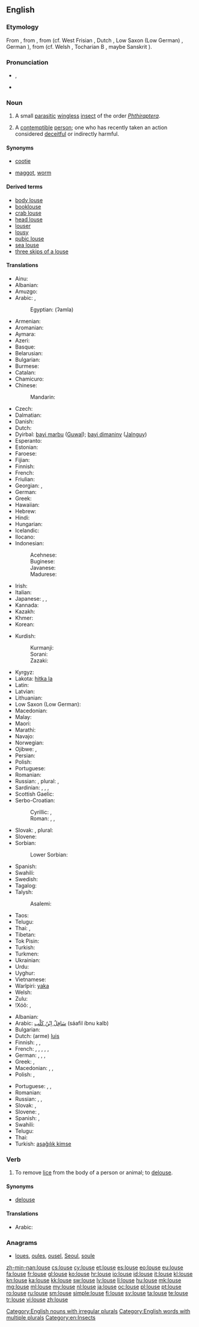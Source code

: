 ==English==

{{wikipedia}}

===Etymology===
From {{etyl|enm}} {{term|lows|lows(e)|lang=enm}}, from {{etyl|ang}} {{term|lus|lūs|lang=ang}}, from {{etyl|gem-pro|en}} {{recons|lūs|lang=gem-pro}} (cf. West Frisian {{term|lûs|lang=fy}}, Dutch {{term|luis|lang=nl}}, Low Saxon (Low German) {{term|Luus|lang=nds}}, German {{term|Laus|lang=de}}), from {{etyl|ine-pro|en}} {{recons|lewH-|lang=ine-pro}} (cf. Welsh {{term|llau|lang=cy||lice}}, Tocharian B {{term|luwo|lang=txb}}, maybe Sanskrit {{term|यूका|tr=yūkā|lang=sa|sc=Deva}}).

===Pronunciation===
* {{a|UK}} {{IPA|/laʊs/}}, {{X-SAMPA|/laUs/}}
* {{rhymes|aʊs}}

===Noun===
{{en-noun|pl=[[lice]] or {{qualifier|nonstandard}} [[louses]]}}

# A small [[parasitic]] [[wingless]] [[insect]] of the order ''[[Phthiraptera]]''.
# {{colloquial|dated|not usually used in plural form}} A [[contemptible]] [[person]]; one who has recently taken an action considered [[deceitful]] or indirectly harmful.

====Synonyms====
* {{sense|insect}} {{qualifier|North America}} [[cootie]]
* {{sense|contemptible person}} [[maggot]], [[worm]]

====Derived terms====
* [[body louse]]
* [[booklouse]]
* [[crab louse]]
* [[head louse]]
* [[louser]]
* [[lousy]]
* [[pubic louse]]
* [[sea louse]]
* [[three skips of a louse]]

====Translations====
{{trans-top|insect}}
* Ainu: {{tø|ain|キ|tr=ki}}
* Albanian: {{t-|sq|morr}}
* Amuzgo: {{tø|amu|kítzkò}}
* Arabic: {{t-|ar|قملة|f|tr=qámla|alt=قَمْلَةٌ|sc=Arab}}, {{qualifier|collective}} {{t-|ar|قمل|m|tr=qaml|alt=قَمْلٌ|sc=Arab}}
*: Egyptian: (ʔamla)
* Armenian: {{t-|hy|ոջիլ|tr=voǰil|sc=Armn}}
* Aromanian: {{t-|rup|piduclju}}
* Aymara: {{t-|ay|lapʼa}}
* Azeri: {{t-|az|bit}}
* Basque: {{t-|eu|zorri}}
* Belarusian: {{t-|be|вош|f|tr=voš|sc=Cyrl}}
* Bulgarian: {{t+|bg|въшка|f|tr=vǎ̀ška}}
* Burmese: {{t+|my|သန်း|tr=than:|sc=Mymr}}
* Catalan: {{t-|ca|poll|m}}
* Chamicuro: {{tø|ccc|nijpa}}
* Chinese:
*: Mandarin: {{t|cmn|虱子|tr=shīzi|sc=Hani}}
* Czech: {{t+|cs|veš|f}}
* Dalmatian: {{tø|dlm|pedoclo|m}}
* Danish: {{t-|da|lus|c}}
* Dutch: {{t+|nl|luis|f}}
* Dyirbal: [[bayi marbu]] ([[Guwal]]); [[bayi dimaniny]] ([[Jalnguy]])
* Esperanto: {{t-|eo|pediko}}
* Estonian: {{t-|et|täi}}
* Faroese: {{t-|fo|lús}}
* Fijian: {{t+|fj|kutu}}
* Finnish: {{t+|fi|täi}}
* French: {{t+|fr|pou|m}}
* Friulian: {{tø|fur|pedoli}}
* Georgian: {{t-|ka|მკბენარი|tr=mkbenari|sc=Geor}}, {{t-|ka|ტილი|tr=tili|sc=Geor}}
* German: {{t+|de|Laus|f}}
* Greek: {{t+|el|ψείρα|f|tr=pseíra}}
* Hawaiian: {{tø|haw|ʻuku}}
* Hebrew: {{t+|he|כינה|f|alt=כִּנָּה|tr=kiná|sc=Hebr}}
* Hindi: {{t-|hi|जूँ|f|tr=jū̃|sc=Deva}}
* Hungarian: {{t+|hu|tetű}}
* Icelandic: {{t+|is|lús|f}}
* Ilocano: {{tø|ilo|kuto}}
* Indonesian: {{t+|id|kutu}}
*: Acehnese: {{tø|ace|gutee}}
*: Buginese: {{tø|bug|utu}}
*: Javanese: {{t-|jv|tuma}}
*: Madurese: {{tø|mad|koto}}
* Irish: {{t-|ga|míol cnis|m}}
* Italian: {{t+|it|pidocchio|m}}
* Japanese: {{t+|ja|虱|tr=しらみ, shirami|sc=Jpan}}, {{t-|ja|シラミ|tr=shirami|sc=Jpan}}, {{t-|ja|寄生虫|tr=きせいちゅう, kiseichū|sc=Jpan}}
* Kannada: {{t+|kn|ಹೇನು|tr=hēnu|sc=Knda}}
* Kazakh: {{t|kk|бит|sc=Cyrl}}
* Khmer: {{t+|km|ចៃ|tr=cay|sc=Khmr}}
* Korean: {{t+|ko|이|tr=i|sc=Kore}}
{{trans-mid}}
* Kurdish:
*: Kurmanji: {{t+|ku|spih}}
*: Sorani: {{t+|ku|espê}}
*: Zazaki: {{t+|ku|espije}}
* Kyrgyz: {{t-|ky|бит|sc=Cyrl}}
* Lakota: [[hitka la]]
* Latin: {{t-|la|pediculus|m}}
* Latvian: {{t+|lv|uts|f}}
* Lithuanian: {{t-|lt|utėlė|f}}
* Low Saxon (Low German): {{t-|nds|Luus|f}}
* Macedonian: {{t-|mk|вошка|f|tr=vóška}}
* Malay: {{t+|ms|kutu}}
* Maori: {{t-|mi|kutu}}
* Marathi: {{t-|mr|ऊ|f|tr=oo|sc=Deva}}
* Navajo: {{tø|nv|yaaʼ}}
* Norwegian: {{t+|no|lus|c}}
* Ojibwe: {{tø|oj|ikwa}}, {{tø|oj|ikwag|p}}
* Persian: {{t+|fa|شپش|tr=šepeš|alt=شِپِش|sc=fa-Arab}}
* Polish: {{t+|pl|wesz|f}}
* Portuguese: {{t+|pt|piolho|m}}
* Romanian: {{t-|ro|păduche|m}}
* Russian: {{t+|ru|вошь|f|tr=voš’}}, plural: {{t-|ru|вши|f|tr=vši}}, {{t+|ru|вошка|f|tr=vóška}}
* Sardinian: {{t-|sc|peogu}}, {{t-|sc|piogu}}, {{t-|sc|piduciu}}, {{t-|sc|piducru}}
* Scottish Gaelic: {{t-|gd|mial|f}}
* Serbo-Croatian:
*: Cyrillic: {{t-|sh|ваш|f}}, {{t-|sh|уш|f}}
*: Roman: {{t-|sh|vaš|f}}, {{t-|sh|uš|f}}, {{t-|sh|vaška|f}}
* Slovak: {{t-|sk|voš|f}}, plural: {{t-|sk|vši|f|p}}
* Slovene: {{t+|sl|uš|f}}
* Sorbian:
*: Lower Sorbian: {{tø|dsb|weš|f}}
* Spanish: {{t+|es|piojo|m}}
* Swahili: {{t+|sw|chawa|c9|c10}} {{s}} {{p}}
* Swedish: {{t+|sv|lus|c}}
* Tagalog: {{t-|tl|kuto}}
* Talysh:
*: Asalemi: {{tø|tly|اسبج|tr=əsbəj}}
* Taos: {{tø|twf|phìayána}}
* Telugu: {{t+|te|పేను|tr=pEnu}}
* Thai: {{t-|th|เหา|tr=háo|sc=Thai}}, {{t-|th|โลน|tr=lohn|sc=Thai}}
* Tibetan: {{t-|bo|ཤིག|tr=shig|sc=Tibt}}
* Tok Pisin: {{t-|tpi|laus}}
* Turkish: {{t+|tr|bit}}
* Turkmen: {{t+|tk|bit}}
* Ukrainian: {{t-|uk|воша|f|tr=vóša|sc=Cyrl}}
* Urdu: {{t-|ur|جوں|f|tr=jū̃|sc=ur-Arab}}
* Uyghur: {{t-|ug|پىت|sc=ug-Arab}}
* Vietnamese: {{t-|vi|con rận}}
* Warlpiri: [[yaka]]
* Welsh: {{t+|cy|lleuen|f}}
* Zulu: {{t-|zu|intwala|c9|c10}}
* ǃXóõ: {{qualifier|large}} {{tø|nmn|ʘnó̰õ}}, {{qualifier|small}} {{tø|nmn|gǁkxʼóni}}
{{trans-bottom}}

{{trans-top|worthless person}}
* Albanian: {{t-|sq|qelbanik}}
* Arabic: [[سافل ابن كلب|سَافِلٌ اِبْنُ كَلْب]] (sáafil íbnu kalb) {{m}}
* Bulgarian: {{t+|bg|гад|tr=gad|m|f}}
* Dutch: (arme) [[luis]] {{m}}
* Finnish: {{t-|fi|luopio}}, {{t-|fi|hylkiö}}, {{t+|fi|epatto}}
* French: {{t+|fr|salaud|m}}, {{t+|fr|salaude|f}}, {{t+|fr|salop|m}}, {{t+|fr|salope|f}}, {{t+|fr|salopard|m}}, {{t-|fr|saloparde|f}}
* German: {{t-|de|Dreckskerl|m}}, {{t-|de|Dreckkerl|m}}, {{t-|de|Lumpenhund|m}}, {{t-|de|Lumpenkerl|m}}
* Greek: {{t-|el|κοπρόσκυλον|tr=kopróskylon|n}}, {{t+|el|ασυνείδητος|tr=asyneíðitos|m}}
* Macedonian: {{t-|mk|гнида|f|tr=gnída}}, {{t-|mk|вошкар|m|tr=vóškar}}, {{t-|mk|гад|m|tr=gad}}
* Polish: {{t+|pl|gnida|f}}, {{t+|pl|menda|f}}
{{trans-mid}}
* Portuguese: {{t+|pt|piolho|m}}, {{t+|pt|sem-vergonha|m|f}}, {{t+|pt|canalha|m|f}}
* Romanian: {{t-|ro|păduche|m}}
* Russian: {{t+|ru|гнида|tr=gnída|m|f}}, {{t+|ru|гад|tr=gad|m|f}}, {{t-|ru|гадская кровь|tr=gádskaja krov'|m|f}}
* Slovak: {{t-|sk|všivák|m}}, {{t-|sk|všivavec|m}}
* Slovene: {{t-|sl|ušivec|m}}, {{t-|sl|gnida|f}} {{qualifier|highly pejorative}}
* Spanish: {{t+|es|sinvergüenza|m|f}}, {{t+|es|canalla|m|f}}
* Swahili: {{t+|sw|chawa}}
* Telugu: {{t-|te|పనికిమాలిన వ్యక్తి|tr=panikimaalina vyakti}}
* Thai: {{t-|th|คนเส็งเคร็ง|tr=khohn séng khreng}}
* Turkish: [[aşağılık kimse]]
{{trans-bottom}}

===Verb===
{{en-verb|lous|es}}

# To remove [[lice]] from the body of a person or animal; to [[delouse]].

====Synonyms====
* [[delouse]]

====Translations====
{{trans-top|To remove lice}}
* Arabic: {{t-|ar|قملة|f|tr=qimla|sc=Arab}}
{{trans-mid}}
{{trans-bottom}}

===Anagrams===
* [[loues#English|loues]], [[oules#English|oules]], [[ousel#English|ousel]], [[Seoul#English|Seoul]], [[soule#English|soule]]

[[Category:English nouns with irregular plurals]]
[[Category:English words with multiple plurals]]
[[Category:en:Insects]]

[[zh-min-nan:louse]]
[[cs:louse]]
[[cy:louse]]
[[et:louse]]
[[es:louse]]
[[eo:louse]]
[[eu:louse]]
[[fa:louse]]
[[fr:louse]]
[[gl:louse]]
[[ko:louse]]
[[hr:louse]]
[[io:louse]]
[[id:louse]]
[[it:louse]]
[[kl:louse]]
[[kn:louse]]
[[ka:louse]]
[[kk:louse]]
[[sw:louse]]
[[lv:louse]]
[[li:louse]]
[[hu:louse]]
[[mk:louse]]
[[mg:louse]]
[[ml:louse]]
[[my:louse]]
[[nl:louse]]
[[ja:louse]]
[[oc:louse]]
[[pl:louse]]
[[pt:louse]]
[[ro:louse]]
[[ru:louse]]
[[sm:louse]]
[[simple:louse]]
[[fi:louse]]
[[sv:louse]]
[[ta:louse]]
[[te:louse]]
[[tr:louse]]
[[vi:louse]]
[[zh:louse]]